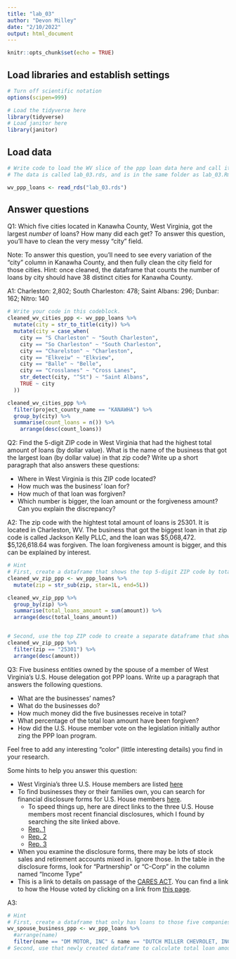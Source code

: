 ```yaml
---
title: "lab_03"
author: "Devon Milley"
date: "2/10/2022"
output: html_document
---
```


```r
knitr::opts_chunk$set(echo = TRUE)
```

## Load libraries and establish settings
```r
# Turn off scientific notation
options(scipen=999)

# Load the tidyverse here
library(tidyverse)
# Load janitor here
library(janitor)
```

## Load data
```r
# Write code to load the WV slice of the ppp loan data here and call it wv_ppp_loans.
# The data is called lab_03.rds, and is in the same folder as lab_03.Rmd (this data notebook)

wv_ppp_loans <- read_rds("lab_03.rds")
```

## Answer questions

Q1: Which five cities located in Kanawha County, West Virginia, got the largest _number_ of loans? How many did each get? To answer this question, you'll have to clean the very messy "city" field.

Note: To answer this question, you'll need to see every variation of the "city" column in Kanawha County, and then fully clean the city field for those cities. Hint: once cleaned, the dataframe that counts the number of loans by city should have 38 distinct cities for Kanawha County.

A1: Charleston: 2,802; South Charleston: 478; Saint Albans: 296; Dunbar: 162; Nitro: 140
```r

# Write your code in this codeblock.
cleaned_wv_cities_ppp <- wv_ppp_loans %>% 
  mutate(city = str_to_title(city)) %>% 
  mutate(city = case_when(
    city == "S Charleston" ~ "South Charleston",
    city == "So Charleston" ~ "South Charleston",
    city == "Charelston" ~ "Charleston",
    city == "Elkveiw" ~ "Elkview",
    city == "Balle" ~ "Belle",
    city == "Crosslanes" ~ "Cross Lanes",
    str_detect(city, "^St") ~ "Saint Albans",
    TRUE ~ city
  ))

cleaned_wv_cities_ppp %>% 
  filter(project_county_name == "KANAWHA") %>%
  group_by(city) %>% 
  summarise(count_loans = n()) %>% 
    arrange(desc(count_loans))

```

Q2: Find the 5-digit ZIP code in West Virginia that had the highest total amount of loans (by dollar value). What is the name of the business that got the largest loan (by dollar value) in that zip code? Write up a short paragraph that also answers these questions:

* Where in West Virginia is this ZIP code located? 
* How much was the business' loan for?
* How much of that loan was forgiven?
* Which number is bigger, the loan amount or the forgiveness amount? Can you explain the discrepancy?

A2:
The zip code with the hightest total amount of loans is 25301. It is located in Charleston, WV. The business that got the biggest loan in that zip code is called Jackson Kelly PLLC, and the loan was \$5,068,472. \$5,126,618.64 was forgiven. The loan forgiveness amount is bigger, and this can be explained by interest.

```r
# Hint
# First, create a dataframe that shows the top 5-digit ZIP code by total dollar amount
cleaned_wv_zip_ppp <- wv_ppp_loans %>% 
  mutate(zip = str_sub(zip, star=1L, end=5L))

cleaned_wv_zip_ppp %>% 
  group_by(zip) %>% 
  summarise(total_loans_amount = sum(amount)) %>% 
  arrange(desc(total_loans_amount))


# Second, use the top ZIP code to create a separate dataframe that shows the business with the biggest loan in that ZIP code.
cleaned_wv_zip_ppp %>% 
  filter(zip == "25301") %>% 
  arrange(desc(amount))
```

Q3: Five business entities owned by the spouse of a member of West Virginia's U.S. House delegation got PPP loans. Write up a paragraph that answers the following questions.   

  * What are the businesses' names?
  * What do the businesses do?
  * How much money did the five businesses receive in total?
  * What percentage of the total loan amount have been forgiven?
  * How did the U.S. House member vote on the legislation initially author zing the PPP loan program.

Feel free to add any interesting "color" (little interesting details) you find in your research.  

Some hints to help you answer this question:

* West Virginia's three U.S. House members are listed [here](https://www.govtrack.us/congress/members/WV#representatives)
* To find businesses they or their families own, you can search for financial disclosure forms for U.S. House members [here](https://disclosures-clerk.house.gov/PublicDisclosure/FinancialDisclosure#Search).
  * To speed things up, here are direct links to the three U.S. House members most recent financial disclosures, which I found by searching the site linked above.
  * [Rep. 1](https://disclosures-clerk.house.gov/public_disc/financial-pdfs/2020/10042042.pdf)
  * [Rep. 2](https://disclosures-clerk.house.gov/public_disc/financial-pdfs/2020/10040330.pdf)
  * [Rep. 3](https://disclosures-clerk.house.gov/public_disc/financial-pdfs/2020/10042734.pdf)
* When you examine the disclosure forms, there may be lots of stock sales and retirement accounts mixed in.  Ignore those. In the table in the disclosure forms, look for "Partnership" or "C-Corp" in the column named "Income Type"
* This is a link to details on passage of the [CARES ACT](https://www.congress.gov/bill/116th-congress/house-bill/748). You can find a link to how the House voted by clicking on a link from [this page](https://www.congress.gov/bill/116th-congress/house-bill/748/actions).

A3:

```r

# Hint
# First, create a dataframe that only has loans to those five companies
wv_spouse_business_ppp <- wv_ppp_loans %>% 
  #arrange(name)
  filter(name == "DM MOTOR, INC" & name == "DUTCH MILLER CHEVROLET, INC." & name == "")
# Second, use that newly created dataframe to calculate total loan amount and percentage forgiven for those companies

```
